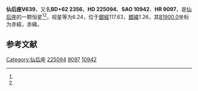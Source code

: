 {{Starbox begin
| name = 仙后座V639
}}
{{Starbox observe
| epoch = [[J2000.0|J2000.0]]
| constell = [[仙后座|仙后座]]<ref name=SIMBAD>{{cite web
 | url=http://simbad.u-strasbg.fr/simbad/sim-id?Ident=HR+9097
 | title =Pulsating variable Star
 | publisher=Centre de Données astronomiques de Strasbourg
 | work=SIMBAD
 | accessdate=2012-07-13}}</ref><ref name=DATA>{{cite web
 | url=http://vizier.u-strasbg.fr/viz-bin/VizieR-5?-out.add=.&-source=5050&-corr=PK=HR&-out.max=9999&HR=9097
 | title=VizieR Detailed Page
 | accessdate=2012-07-13
 | archive-date=2016-03-05
 | archive-url=https://web.archive.org/web/20160305003415/http://vizier.u-strasbg.fr/viz-bin/VizieR-5?-out.add=.&-source=5050&-corr=PK=HR&-out.max=9999&HR=9097
 | dead-url=no
 }}</ref>
| 星官 = 
| ra = {{RA|0|3|25.7}}<ref name=SIMBAD /><ref name=DATA />
| dec = {{DEC|+63|38|31}}<ref name=SIMBAD /><ref name=DATA />
| appmag_v = 6.24<ref name=SIMBAD /><ref name=DATA />
}}
{{Starbox character
| class = B3Ia<ref name=SIMBAD /><ref name=DATA />
| b-v = 0.33<ref name=SIMBAD /><ref name=DATA />
| u-b = -0.54<ref name=SIMBAD /><ref name=DATA />
| r-i = 0.23<ref name=SIMBAD /><ref name=DATA />
| variable = 
}}
{{Starbox astrometry
| radial_v = -0.54
| prop_mo_ra = -43
| parallax = 
| p_error = 
}}
{{Starbox catalog
| names =BD+62 2356，[[SAO星表|SAO]] 10942，[[HD星表|HD]] 225094，[[HR星表|HR]] 9097}}
{{Starbox reference |Simbad=HR+9097}}
{{Starbox end}}

'''仙后座V639'''，又名'''BD+62 2356'''，'''HD 225094'''、'''SAO 10942'''、'''HR 9097'''，是[[仙后座|仙后座]]的一颗恒星<ref name=SIMBAD /><ref name=DATA />，视星等为6.24，位于[[銀道座標系|銀經]]117.63，[[銀道座標系|銀緯]]1.26，其[[B1900.0|B1900.0]]坐标为赤經{{RA|23|58|17.4}}，赤緯{{DEC|+63|1.26|1}}。

== 参考文献 ==
{{reflist}}

{{star-stub}}

{{仙后座恒星}}
[[Category:仙后座|Category:仙后座]]
[[Category:HD和HDE天體|225094]]
[[Category:HR天體|9097]]
[[Category:SAO天體|10942]]